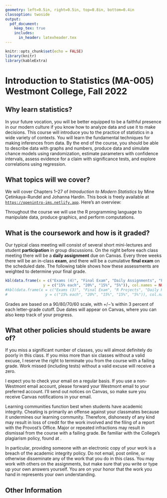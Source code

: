 ```yaml
---
geometry: left=0.5in, right=0.5in, top=0.8in, bottom=0.4in
classoption: twoside
output: 
  pdf_document:
    keep_tex: true
    includes:
      in_header: latexheader.tex
---
```


```r
knitr::opts_chunk$set(echo = FALSE)
library(knitr)
library(kableExtra)
```

# Introduction to Statistics (MA-005) Westmont College, Fall 2022

## Why learn statistics?

In your future vocation, you will be better equipped to be a faithful presence in our modern culture if you know how to analyze data and use it to make decisions. This course will introduce you to the practice of statistics in a wide variety of contexts.  You will learn the fundamental techniques for making inferences from data.  By the end of the course, you should be able to describe data with graphs and numbers, produce data and simulate chance models using randomization, estimate parameters with confidence intervals, assess evidence for a claim with significance tests, and explore correlations using regression.

## What topics will we cover?

We will cover Chapters 1--27 of *Introduction to Modern Statistics* by Mine Çetinkaya-Rundel and Johanna Hardin. This book is freely available at [`https://openintro-ims.netlify.app`](https://openintro-ims.netlify.app/). Here's an overview:

\begin{description}[noitemsep]
\item[Introduction to data.] Data structures, variables, summaries, graphics, and basic data collection and study design techniques.
\item[Exploratory data analysis.] Data visualization and summarization, with particular emphasis on multivariable relationships.
\item[Regression modeling.] Modeling numerical and categorical outcomes with linear and logistic regression and using model results to describe relationships and make predictions.
\item[Foundations for inference.] Case studies are used to introduce the ideas of statistical inference with randomization tests, bootstrap intervals, and mathematical models.
\item[Statistical inference.] Further details of statistical inference using randomization tests, bootstrap intervals, and mathematical models for numerical and categorical data, including $t$-tests, $\chi^2$-tests, and ANOVA.
\item[Inferential modeling.] Extending inference techniques presented thus-far to linear and logistic regression settings and evaluating model performance.
\end{description}

Throughout the course we will use the R programming language to manipulate data, produce graphics, and perform computations.

## What is the coursework and how is it graded?

Our typical class meeting will consist of several short mini-lectures and student **participation** in group discussions. On the night before each class meeting there will be a **daily assignment** due on Canvas. Every three weeks there will be an in-class **exam**, and there will be a cumulative **final exam** on the scheduled date. The following table shows how these assessments are weighted to determine your final grade.

```r
kbl(data.frame(x = c("Exams (4)", "Final Exam", "Daily Assignments", "Participation"),
                 y = c("15% each", "20%", "15%", "5%")), col.names = NULL, booktabs = TRUE)
#kbl(data.frame(x = c("Exams (3)", "Final Exam", "R Projects", "Daily Homework", "Participation"),
#                 y = c("15% each", "20%", "15%", "15%", "5%")), col.names = NULL, booktabs = TRUE)
```

Grades are based on a 90/80/70/60 scale, with $+/-$'s within 3 percent of each letter-grade cutoff. Due dates will appear on Canvas, where you can also keep track of your progress. 

## What other policies should students be aware of?

If you miss a significant number of classes, you will almost definitely do poorly in this class.  If you miss more than six classes without a valid excuse, I reserve the right to terminate you from the course with a failing grade.  Work missed (including tests) without a valid excuse will receive a zero.

I expect you to check your email on a regular basis.  If you use a non-Westmont email account, please forward your Westmont email to your preferred account. I'll send out notices on Canvas, so make sure you receive Canvas notifications in your email.

Learning communities function best when students have academic integrity.  Cheating is primarily an offense against your classmates because it undermines our learning community.  Therefore, dishonesty of any kind may result in loss of credit for the work involved and the filing of a report with the Provost's Office. Major or repeated infractions may result in dismissal from the course with a failing grade. Be familiar with the College's plagiarism policy, found at \url{https://www.westmont.edu/office-provost/academic-program/academic-integrity-policy}.

In particular, providing someone with an electronic copy of your work is a breach of the academic integrity policy. Do not email, post online, or otherwise disseminate any of the work that you do in this class. You may work with others on the assignments, but make sure that you write or type up your own answers yourself. You are on your honor that the work you hand in represents your own understanding.

\clearpage

## Other Information

\begin{description} 

\item[Professor:] David J. Hunter, Ph.D.
  (\verb!dhunter@westmont.edu!). Student hours are in Winter Hall 303 
  from 1:30--4pm on Tuesdays and Thursdays.

\item[Accommodations for Students with Disabilities:] Students who have been diagnosed with a disability (learning, physical or psychological) are strongly encouraged to contact the Disability Services office as early as possible to discuss appropriate accommodations for this course. Formal accommodations will only be granted for students whose disabilities have been verified by the Disability Services office.  These accommodations may be necessary to ensure your equal access to this course.  Please contact Sheri Noble, Director of Disability Services (310A Voskuyl Library, 565-6186, \href{mailto:snoble@westmont.edu}{\tt snoble@westmont.edu}) or visit \url{https://www.westmont.edu/disability-services} for more information.

\item[General Education: ]
This course fulfills the Quantitative and Analytical Reasoning (QAR) requirement because it emphasizes understanding and communication of numeric data including the computation and interpretation of summative statistics and the presentation and interpretation of graphical representations of data. A core focus of the course is the explicit study of quantitative and analytic methods. This course also fulfills Reasoning Abstractly (RA) because it focuses on critical and analytical reasoning about non-empirical, abstract concepts, objects and structures. You will learn to understand and evaluate abstract arguments and explanations, analyze abstract concepts and solve abstract problems.  Students completing this course will be able to:
\begin{itemize}[noitemsep]
    \item interpret numeric data, summative statistics and graphical representations (QAR);
    \item reflect on the strengths and weaknesses of particular quantitative models or methods as tools in the natural and social sciences (QAR);
    \item be able to interpret, reflect on, and use quantitative models and data in public, vocational, and/or private decision making (QAR);
    \item identify instances of abstract reasoning about abstract objects or concepts (in the form of arguments, explanations, proofs, analyses, modeling, or processes of problem solving) (RA);
    \item construct an instance of valid reasoning about abstract objects or concepts (in the form of arguments, explanations, proofs, analyses, modeling, or processes of problem solving) (RA);
    \item distinguish valid forms of reasoning about abstract objects or concepts (in the form of arguments, explanations, proofs, analyses, modeling, or processes of problem solving) from invalid and/or fallacious
forms of reasoning (RA).
\end{itemize}

\item[Program and Institutional Learning Outcomes:] The
         mathematics department at Westmont College has formulated the
         following learning outcomes for all of its classes. (PLO's)
\begin{enumerate}[noitemsep]
\item Core Knowledge: Students will demonstrate knowledge of the
                  main concepts, skills, and facts of the discipline of
                  mathematics.
\item Communication: Students will be able to communicate mathematical ideas
     following the standard conventions of writing or speaking in the
     discipline.
\item Creativity: Students will demonstrate the ability to formulate and make
     progress toward solving non-routine problems.
\item Christian Connection: Students will incorporate their mathematical skills
     and knowledge into their thinking about their vocations as followers of
     Christ.
         \end{enumerate}[noitemsep]
         In addition, the faculty of Westmont College have established common
         learning outcomes for all courses at the institution
         (ILO's). These outcomes are summarized as follows:
(1) Christian Understanding, Practices, and Affections,
(2) Global Awareness and Diversity,
(3) Critical Thinking,
(4) Quantitative Literacy,
(5) Written Communication,
(6) Oral Communication, and
(7) Information Literacy.

\item[Course Learning Outcomes:] The above outcomes are reflected in the
     particular learning outcomes for this course.
     After taking this course, you should be able
     to:
    \begin{itemize}[noitemsep]
        \item Demonstrate mastery of fundamental concepts of statistics. (PLO 1, ILOs 3,4)
        \item Describe mathematical models and structures according to the
             standards of the discipline. (PLO 2,
              ILOs 3,5)
        \item Present mathematical constructions, computations, and arguments orally, with
              clarity and accuracy. (PLO 2, ILO~6)
        \item Construct solutions to novel mathematical problems,
               demonstrating perseverance in the face of open-ended or
               partially-defined contexts. (PLO 3, ILO 3)
        \item Explain the connection between your personal mathematical
             development and your professional calling. (PLO 4, ILO
             1)
    \end{itemize}
These outcomes will be assessed by group activities, written assignments, and exams, as described above.

\end{description}

